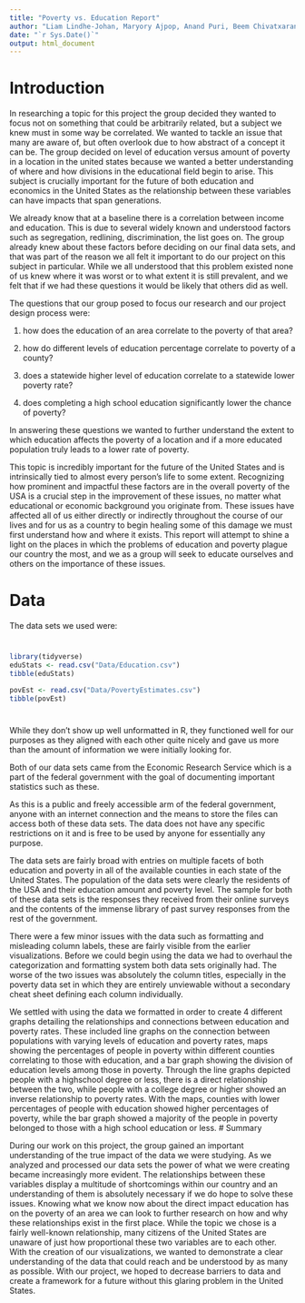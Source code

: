 ```yaml
---
title: "Poverty vs. Education Report"
author: "Liam Lindhe-Johan, Maryory Ajpop, Anand Puri, Beem Chivatxaranukul"
date: "`r Sys.Date()`"
output: html_document
---
```


# Introduction

In researching a topic for this project the group decided they wanted to focus not on something that could be arbitrarily related, but a subject we knew must in some way be correlated. We wanted to tackle an issue that many are aware of, but often overlook due to how abstract of a concept it can be. The group decided on level of education versus amount of poverty in a location in the united states because we wanted a better understanding of where and how divisions in the educational field begin to arise. This subject is crucially important for the future of both education and economics in the United States as the relationship between these variables can have impacts that span generations.

We already know that at a baseline there is a correlation between income and education. This is due to several widely known and understood factors such as segregation, redlining, discrimination, the list goes on. The group already knew about these factors before deciding on our final data sets, and that was part of the reason we all felt it important to do our project on this subject in particular. While we all understood that this problem existed none of us knew where it was worst or to what extent it is still prevalent, and we felt that if we had these questions it would be likely that others did as well.

The questions that our group posed to focus our research and our project design process were:

1.  how does the education of an area correlate to the poverty of that area?

2.  how do different levels of education percentage correlate to poverty of a county?

3.  does a statewide higher level of education correlate to a statewide lower poverty rate?

4.  does completing a high school education significantly lower the chance of poverty?

In answering these questions we wanted to further understand the extent to which education affects the poverty of a location and if a more educated population truly leads to a lower rate of poverty.

This topic is incredibly important for the future of the United States and is intrinsically tied to almost every person's life to some extent. Recognizing how prominent and impactful these factors are in the overall poverty of the USA is a crucial step in the improvement of these issues, no matter what educational or economic background you originate from. These issues have affected all of us either directly or indirectly throughout the course of our lives and for us as a country to begin healing some of this damage we must first understand how and where it exists. This report will attempt to shine a light on the places in which the problems of education and poverty plague our country the most, and we as a group will seek to educate ourselves and others on the importance of these issues.

# Data

The data sets we used were:

# 

```r
library(tidyverse)
eduStats <- read.csv("Data/Education.csv")
tibble(eduStats)

povEst <- read.csv("Data/PovertyEstimates.csv")
tibble(povEst)
```

# 

# 

While they don't show up well unformatted in R, they functioned well for our purposes as they aligned with each other quite nicely and gave us more than the amount of information we were initially looking for.

Both of our data sets came from the Economic Research Service which is a part of the federal government with the goal of documenting important statistics such as these.

As this is a public and freely accessible arm of the federal government, anyone with an internet connection and the means to store the files can access both of these data sets. The data does not have any specific restrictions on it and is free to be used by anyone for essentially any purpose.

The data sets are fairly broad with entries on multiple facets of both education and poverty in all of the available counties in each state of the United States. The population of the data sets were clearly the residents of the USA and their education amount and poverty level. The sample for both of these data sets is the responses they received from their online surveys and the contents of the immense library of past survey responses from the rest of the government.

There were a few minor issues with the data such as formatting and misleading column labels, these are fairly visible from the earlier visualizations. Before we could begin using the data we had to overhaul the categorization and formatting system both data sets originally had. The worse of the two issues was absolutely the column titles, especially in the poverty data set in which they are entirely unviewable without a secondary cheat sheet defining each column individually.


We settled with using the data we formatted in order to create 4 different graphs detailing the relationships and connections between education and poverty rates. These included line graphs on the connection between populations with varying levels of education and poverty rates, maps showing the percentages of people in poverty within different counties correlating to those with education, and a bar graph showing the division of education levels among those in poverty. Through the line graphs depicted people with a highschool degree or less, there is a direct relationship between the two, while people with a college degree or higher showed an inverse relationship to poverty rates. With the maps, counties with lower percentages of people with education showed higher percentages of poverty, while the bar graph showed a majority of the people in poverty belonged to those with a high school education or less.
# Summary

During our work on this project, the group gained an important understanding of the true impact of the data we were studying. As we analyzed and processed our data sets the power of what we were creating became increasingly more evident. The relationships between these variables display a multitude of shortcomings within our country and an understanding of them is absolutely necessary if we do hope to solve these issues. Knowing what we know now about the direct impact education has on the poverty of an area we can look to further research on how and why these relationships exist in the first place. While the topic we chose is a fairly well-known relationship, many citizens of the United States are unaware of just how proportional these two variables are to each other. With the creation of our visualizations, we wanted to demonstrate a clear understanding of the data that could reach and be understood by as many as possible. With our project, we hoped to decrease barriers to data and create a framework for a future without this glaring problem in the United States.
